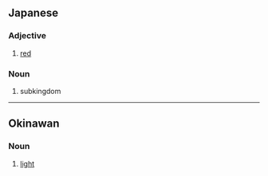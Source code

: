 ==Japanese==

===Adjective===
{{ja-adj|infl=い}}

# {{ja-def|赤い}} [[red]]

===Noun===
{{ja-noun}}

# {{ja-def|亜界}} subkingdom

----

==Okinawan==

===Noun===
{{head|ryu|noun|romaji|akai}}

# {{ryu-def|明かい}} [[light]]
